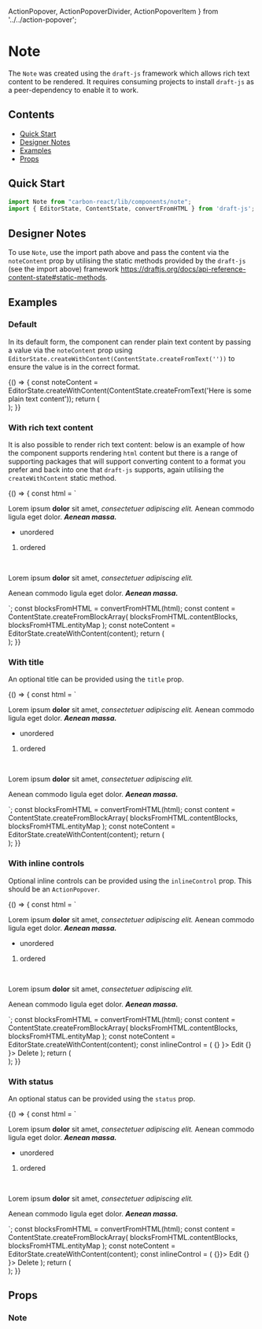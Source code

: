   ActionPopover,
  ActionPopoverDivider,
  ActionPopoverItem
} from '../../action-popover';

<Meta title="Design System/Note" />

# Note
The `Note` was created using the `draft-js` framework which allows rich text content to be rendered. It requires 
consuming projects to install `draft-js` as a peer-dependency to enable it to work. 

## Contents
- [Quick Start](#quick-start)
- [Designer Notes](#designer-notes)
- [Examples](#examples)
- [Props](#props)

## Quick Start

```javascript
import Note from "carbon-react/lib/components/note";
import { EditorState, ContentState, convertFromHTML } from 'draft-js';
```

## Designer Notes
To use `Note`, use the import path above and pass the content via the `noteContent` prop by utilising the static 
methods provided by the `draft-js` (see the import above) framework https://draftjs.org/docs/api-reference-content-state#static-methods.

## Examples 

### Default
In its default form, the component can render plain text content by passing a value via the `noteContent` prop using 
`EditorState.createWithContent(ContentState.createFromText(''))` to ensure the value is in the correct format.

<Preview>
  <Story name="default" parameters={{ info: { disable: true }}}>
    {() => {
      const noteContent = EditorState.createWithContent(ContentState.createFromText('Here is some plain text content'));
      return (
        <div style={{ height: 200, width: '50%' }}>
          <Note name='Lauren Smith' noteContent={ noteContent } createdDate ='23 May 2020, 12:08 PM'/>
        </div>
      );
    }}
  </Story>
</Preview>

### With rich text content
It is also possible to render rich text content: below is an example of how the component supports rendering `html`
content but there is a range of supporting packages that will support converting 
content to a format you prefer and back into one that `draft-js` supports, again utilising the `createWithContent` 
static method.  

<Preview>
  <Story name="with rich text" parameters={{ info: { disable: true }}}>
    {() => {
      const html = `<p>Lorem ipsum <b>dolor</b> sit amet, <i>consectetuer adipiscing elit.</i> Aenean commodo ligula eget dolor. <b><i>Aenean massa.</i></b></p>
      <ul><li>unordered</li></ul>
      <ol><li>ordered</li></ol></br>
      <p>Lorem ipsum <b>dolor</b> sit amet, <i>consectetuer adipiscing elit.</i></p>
      <p>Aenean commodo ligula eget dolor. <b><i>Aenean massa.</i></b></p>`;
      const blocksFromHTML = convertFromHTML(html);
      const content = ContentState.createFromBlockArray(
        blocksFromHTML.contentBlocks,
        blocksFromHTML.entityMap
      );
      const noteContent = EditorState.createWithContent(content);
      return (
        <div style={{ height: 300, width: '50%' }}>
          <Note
            noteContent={ noteContent }
            name='Lauren Smith'
            createdDate ='23 May 2020, 12:08 PM'
          />
        </div>
      );
    }}
  </Story>
</Preview>

### With title
An optional title can be provided using the `title` prop.

<Preview>
  <Story name="title" parameters={{ info: { disable: true }}}>
    {() => {
      const html = `<p>Lorem ipsum <b>dolor</b> sit amet, <i>consectetuer adipiscing elit.</i> Aenean commodo ligula eget dolor. <b><i>Aenean massa.</i></b></p>
      <ul><li>unordered</li></ul>
      <ol><li>ordered</li></ol></br>
      <p>Lorem ipsum <b>dolor</b> sit amet, <i>consectetuer adipiscing elit.</i></p>
      <p>Aenean commodo ligula eget dolor. <b><i>Aenean massa.</i></b></p>`;
      const blocksFromHTML = convertFromHTML(html);
      const content = ContentState.createFromBlockArray(
        blocksFromHTML.contentBlocks,
        blocksFromHTML.entityMap
      );
      const noteContent = EditorState.createWithContent(content);
      return (
        <div style={{ height: 300, width: '50%' }}>
          <Note
            title='Here is a Title'
            noteContent={ noteContent }
            name='Lauren Smith'
            createdDate ='23 May 2020, 12:08 PM'
          />
        </div>
      );
    }}
  </Story>
</Preview>

### With inline controls
Optional inline controls can be provided using the `inlineControl` prop. This should be an `ActionPopover`.

<Preview>
  <Story name="inline controls" parameters={{ info: { disable: true }}}>
    {() => {
      const html = `<p>Lorem ipsum <b>dolor</b> sit amet, <i>consectetuer adipiscing elit.</i> Aenean commodo ligula eget dolor. <b><i>Aenean massa.</i></b></p>
      <ul><li>unordered</li></ul>
      <ol><li>ordered</li></ol></br>
      <p>Lorem ipsum <b>dolor</b> sit amet, <i>consectetuer adipiscing elit.</i></p>
      <p>Aenean commodo ligula eget dolor. <b><i>Aenean massa.</i></b></p>`;
      const blocksFromHTML = convertFromHTML(html);
      const content = ContentState.createFromBlockArray(
        blocksFromHTML.contentBlocks,
        blocksFromHTML.entityMap
      );
      const noteContent = EditorState.createWithContent(content);
      const inlineControl = (
        <ActionPopover>
          <ActionPopoverItem onClick={ () => {} }>
            Edit
          </ActionPopoverItem>
          <ActionPopoverDivider />
          <ActionPopoverItem onClick={ () => {} }>
            Delete
          </ActionPopoverItem>
        </ActionPopover>
      );
      return (
        <div style={{ height: 300, width: '50%' }}>
          <Note
            title='Here is a Title'
            inlineControl={ inlineControl }
            noteContent={ noteContent }
            name='Lauren Smith'
            createdDate ='23 May 2020, 12:08 PM'
          />
        </div>
      );
    }}
  </Story>
</Preview>

### With status
An optional status can be provided using the `status` prop.

<Preview>
  <Story name="status" parameters={{ info: { disable: true }}}>
    {() => {
      const html = `<p>Lorem ipsum <b>dolor</b> sit amet, <i>consectetuer adipiscing elit.</i> Aenean commodo ligula eget dolor. <b><i>Aenean massa.</i></b></p>
      <ul><li>unordered</li></ul>
      <ol><li>ordered</li></ol></br>
      <p>Lorem ipsum <b>dolor</b> sit amet, <i>consectetuer adipiscing elit.</i></p>
      <p>Aenean commodo ligula eget dolor. <b><i>Aenean massa.</i></b></p>`;
      const blocksFromHTML = convertFromHTML(html);
      const content = ContentState.createFromBlockArray(
        blocksFromHTML.contentBlocks,
        blocksFromHTML.entityMap
      );
      const noteContent = EditorState.createWithContent(content);
      const inlineControl = (
        <ActionPopover>
          <ActionPopoverItem onClick={ () => {}}>
            Edit
          </ActionPopoverItem>
          <ActionPopoverDivider />
          <ActionPopoverItem onClick={ () => {} }>
            Delete
          </ActionPopoverItem>
        </ActionPopover>
      );
      return (
        <div style={{ height: 300, width: '50%' }}>
          <Note
            title='Here is a Title'
            inlineControl={ inlineControl }
            name='Lauren Smith'
            createdDate ='23 May 2020, 12:08 PM'
            status={ {text: 'Edited', timeStamp: '23 May 2020, 12:08 PM' } }
            noteContent={ noteContent }
          />
        </div>
      );
    }}
  </Story>
</Preview>

## Props
 
### Note
<Props of={Note} />
